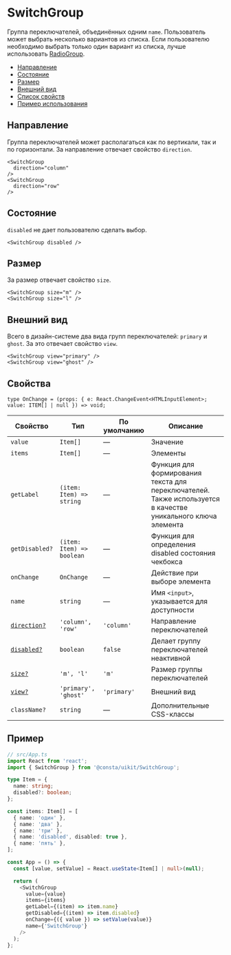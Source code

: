 # SwitchGroup

Группа переключателей, объединённых одним `name`. Пользователь может выбрать несколько вариантов из списка.
Если пользователю необходимо выбрать только один вариант из списка, лучше использовать [RadioGroup](?path=/docs/components-radiogroup--playground).

- [Направление](#направление)
- [Состояние](#состояние)
- [Размер](#размер)
- [Внешний вид](#внешний-вид)
- [Список свойств](#свойства)
- [Пример использования](#пример)

## Направление

Группа переключателей может располагаться как по вертикали, так и по горизонтали. За направление отвечает свойство `direction`.

```tsx
<SwitchGroup
  direction="column"
/>
<SwitchGroup
  direction="row"
/>
```

## Состояние

`disabled` не дает пользователю сделать выбор.

```tsx
<SwitchGroup disabled />
```

## Размер

За размер отвечает свойство `size`.

```tsx
<SwitchGroup size="m" />
<SwitchGroup size="l" />
```

## Внешний вид

Всего в дизайн-системе два вида групп переключателей: `primary` и `ghost`. За это отвечает свойство `view`.

```tsx
<SwitchGroup view="primary" />
<SwitchGroup view="ghost" />
```

## Свойства

```
type OnChange = (props: { e: React.ChangeEvent<HTMLInputElement>; value: ITEM[] | null }) => void;
```

<!-- props:start -->

| Свойство                     | Тип                       | По умолчанию | Описание                                                                                                     |
| ---------------------------- | ------------------------- | ------------ | ------------------------------------------------------------------------------------------------------------ |
| `value`                      | `Item[]`                  | —            | Значение                                                                                                     |
| `items`                      | `Item[]`                  | —            | Элементы                                                                                                     |
| `getLabel`                   | `(item: Item) => string`  | —            | Функция для формирования текста для переключателей. Также используется в качестве уникального ключа элемента |
| `getDisabled?`               | `(item: Item) => boolean` | —            | Функция для определения disabled состояния чекбокса                                                          |
| `onChange`                   | `OnChange`                | —            | Действие при выборе элемента                                                                                 |
| `name`                       | `string`                  | —            | Имя `<input>`, указывается для доступности                                                                   |
| [`direction?`](#направление) | `'column', 'row'`         | `'column'`   | Направление переключателей                                                                                   |
| [`disabled?`](#состояние)    | `boolean`                 | `false`      | Делает группу переключателей неактивной                                                                      |
| [`size?`](#размер)           | `'m', 'l'`                | `'m'`        | Размер группы переключателей                                                                                 |
| [`view?`](#внешний-вид)      | `'primary', 'ghost'`      | `'primary'`  | Внешний вид                                                                                                  |
| `className?`                 | `string`                  | —            | Дополнительные CSS-классы                                                                                    |

<!-- props:end -->

## Пример

```ts
// src/App.ts
import React from 'react';
import { SwitchGroup } from '@consta/uikit/SwitchGroup';

type Item = {
  name: string;
  disabled?: boolean;
};

const items: Item[] = [
  { name: 'один' },
  { name: 'два' },
  { name: 'три' },
  { name: 'disabled', disabled: true },
  { name: 'пять' },
];

const App = () => {
  const [value, setValue] = React.useState<Item[] | null>(null);

  return (
    <SwitchGroup
      value={value}
      items={items}
      getLabel={(item) => item.name}
      getDisabled={(item) => item.disabled}
      onChange={({ value }) => setValue(value)}
      name={'SwitchGroup'}
    />
  );
};
```
